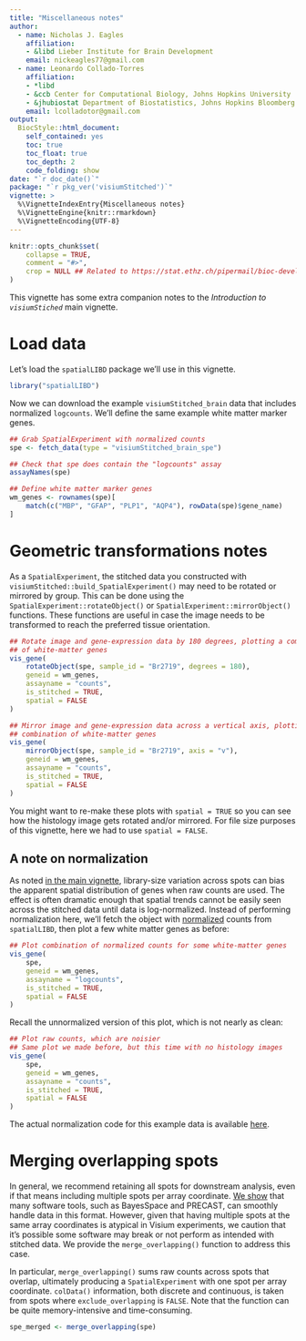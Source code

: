 ```yaml
---
title: "Miscellaneous notes"
author: 
  - name: Nicholas J. Eagles
    affiliation:
    - &libd Lieber Institute for Brain Development
    email: nickeagles77@gmail.com
  - name: Leonardo Collado-Torres
    affiliation:
    - *libd
    - &ccb Center for Computational Biology, Johns Hopkins University
    - &jhubiostat Department of Biostatistics, Johns Hopkins Bloomberg School of Public Health
    email: lcolladotor@gmail.com
output: 
  BiocStyle::html_document:
    self_contained: yes
    toc: true
    toc_float: true
    toc_depth: 2
    code_folding: show
date: "`r doc_date()`"
package: "`r pkg_ver('visiumStitched')`"
vignette: >
  %\VignetteIndexEntry{Miscellaneous notes}
  %\VignetteEngine{knitr::rmarkdown}
  %\VignetteEncoding{UTF-8}  
---
```


```r
knitr::opts_chunk$set(
    collapse = TRUE,
    comment = "#>",
    crop = NULL ## Related to https://stat.ethz.ch/pipermail/bioc-devel/2020-April/016656.html
)
```

This vignette has some extra companion notes to the
_Introduction to `visiumStiched`_ main vignette.

# Load data

Let's load the `spatialLIBD` package we'll use in this vignette.

```r
library("spatialLIBD")
```

Now we can download the example `visiumStitched_brain` data that includes
normalized `logcounts`. We'll define the same example white matter marker genes.

```r
## Grab SpatialExperiment with normalized counts
spe <- fetch_data(type = "visiumStitched_brain_spe")

## Check that spe does contain the "logcounts" assay
assayNames(spe)

## Define white matter marker genes
wm_genes <- rownames(spe)[
    match(c("MBP", "GFAP", "PLP1", "AQP4"), rowData(spe)$gene_name)
]
```


# Geometric transformations notes

As a `SpatialExperiment`, the stitched data you constructed with
`visiumStitched::build_SpatialExperiment()` may need to be rotated or mirrored by group. This
can be done using the `SpatialExperiment::rotateObject()` or
`SpatialExperiment::mirrorObject()` functions. These functions are useful in
case the image needs to be transformed to reach the preferred tissue
orientation.

```r
## Rotate image and gene-expression data by 180 degrees, plotting a combination
## of white-matter genes
vis_gene(
    rotateObject(spe, sample_id = "Br2719", degrees = 180),
    geneid = wm_genes,
    assayname = "counts",
    is_stitched = TRUE,
    spatial = FALSE
)
```

```r
## Mirror image and gene-expression data across a vertical axis, plotting a
## combination of white-matter genes
vis_gene(
    mirrorObject(spe, sample_id = "Br2719", axis = "v"),
    geneid = wm_genes,
    assayname = "counts",
    is_stitched = TRUE,
    spatial = FALSE
)
```

You might want to re-make these plots with `spatial = TRUE` so you can see how
the histology image gets rotated and/or mirrored. For file size purposes of this
vignette, here we had to use `spatial = FALSE`.

## A note on normalization

As noted
[in the main vignette](https://research.libd.org/visiumStitched/articles/visiumStitched.html#stitched-plotting),
library-size variation across spots can bias the apparent spatial distribution
of genes when raw counts are used. The effect is often dramatic enough that
spatial trends cannot be easily seen across the stitched data until data is
log-normalized. Instead of performing normalization here, we'll fetch the object
with
[normalized](https://bioconductor.org/books/3.19/OSCA.basic/normalization.html#normalization-by-deconvolution)
counts from `spatialLIBD`, then plot a few white matter genes as before:

```r
## Plot combination of normalized counts for some white-matter genes
vis_gene(
    spe,
    geneid = wm_genes,
    assayname = "logcounts",
    is_stitched = TRUE,
    spatial = FALSE
)
```

Recall the unnormalized version of this plot, which is not nearly as clean:

```r
## Plot raw counts, which are noisier
## Same plot we made before, but this time with no histology images
vis_gene(
    spe,
    geneid = wm_genes,
    assayname = "counts",
    is_stitched = TRUE,
    spatial = FALSE
)
```

The actual normalization code for this example data is available
[here](https://github.com/LieberInstitute/visiumStitched_brain/blob/01eae0b12848b4ecbb6fe2dc9c07ad4257df3e47/code/03_stitching/02_build_SpatialExperiment.R#L43-L76).

# Merging overlapping spots

In general, we recommend retaining all spots for downstream analysis, even if
that means including multiple spots per array coordinate.
[We show](http://research.libd.org/visiumStitched/articles/visiumStitched.html#downstream-applications)
that many software tools, such as BayesSpace and PRECAST, can smoothly handle
data in this format. However, given that having multiple spots at the same array
coordinates is atypical in Visium experiments, we caution that it's possible
some software may break or not perform as intended with stitched data. We
provide the `merge_overlapping()` function to address this case.

In particular, `merge_overlapping()` sums raw counts across spots that overlap,
ultimately producing a `SpatialExperiment` with one spot per array coordinate.
`colData()` information, both discrete and continuous, is taken from spots
where `exclude_overlapping` is `FALSE`. Note that the function can be quite
memory-intensive and time-consuming.

```r
spe_merged <- merge_overlapping(spe)
```
